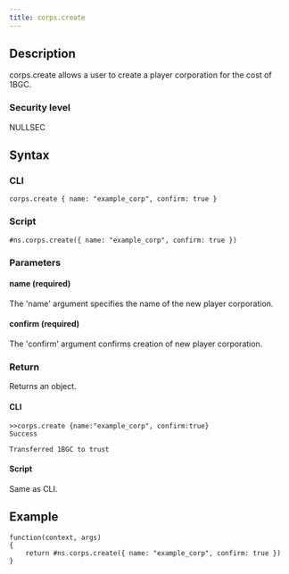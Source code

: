 ```yaml
---
title: corps.create
---
```


## Description

corps.create allows a user to create a player corporation for the cost of 1BGC.

### Security level

NULLSEC

## Syntax

### CLI

```
corps.create { name: "example_corp", confirm: true }
```

### Script

```
#ns.corps.create({ name: "example_corp", confirm: true })
```

### Parameters

#### name (required)

The 'name' argument specifies the name of the new player corporation.

#### confirm (required)

The 'confirm' argument confirms creation of new player corporation. 

### Return

Returns an object.

#### CLI

```
>>corps.create {name:"example_corp", confirm:true}
Success

Transferred 1BGC to trust
```

#### Script

Same as CLI.

## Example

```
function(context, args)
{
	return #ns.corps.create({ name: "example_corp", confirm: true })
}

```
